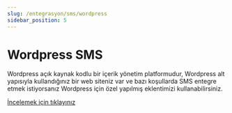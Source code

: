 ```yaml
---
slug: /entegrasyon/sms/wordpress
sidebar_position: 5
---
```


# Wordpress SMS
Wordpress açık kaynak kodlu bir içerik yönetim platformudur, Wordpress alt yapısıyla kullandığınız bir web siteniz var ve bazı koşullarda SMS entegre etmek istiyorsanız Wordpress için özel yapılmış eklentimizi kullanabilirsiniz.

[İncelemek için tıklayınız](https://wordpress.org/plugins/wp-iletimerkezi-sms/)